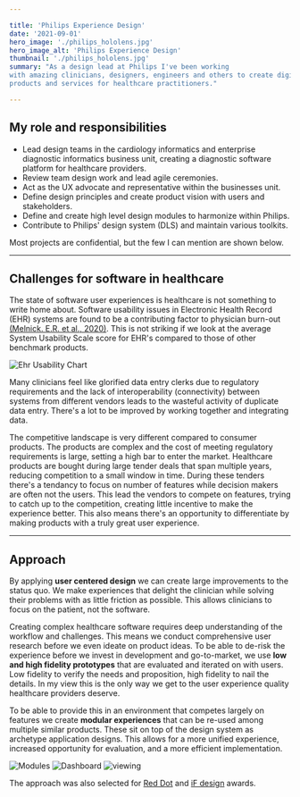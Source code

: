 ```yaml
---

title: 'Philips Experience Design' 
date: '2021-09-01' 
hero_image: './philips_hololens.jpg' 
hero_image_alt: 'Philips Experience Design' 
thumbnail: './philips_hololens.jpg' 
summary: "As a design lead at Philips I've been working
with amazing clinicians, designers, engineers and others to create digital
products and services for healthcare practitioners."

---
```


## My role and responsibilities

- Lead design teams in the cardiology informatics and enterprise diagnostic
  informatics business unit, creating a diagnostic software platform for
  healthcare providers.
- Review team design work and lead agile ceremonies.
- Act as the UX advocate and representative within the businesses unit.
- Define design principles and create product vision with users and
  stakeholders.
- Define and create high level design modules to harmonize within Philips.
- Contribute to Philips' design system (DLS) and maintain various toolkits.

Most projects are confidential, but the few I can mention are shown below.

---

## Challenges for software in healthcare

The state of software user experiences is healthcare is not something to write
home about. Software usability issues in Electronic Health Record (EHR) systems
are found to be a contributing factor to physician burn-out
[(Melnick. E.R. et al., 2020)](https://doi.org/10.1016/j.mayocp.2019.09.024).
This is not striking if we look at the average System Usability Scale score for
EHR's compared to those of other benchmark products.

![Ehr Usability Chart](./ehr-usability.jpg)

Many clinicians feel like glorified data entry clerks due to regulatory
requirements and the lack of interoperability (connectivity) between systems
from different vendors leads to the wasteful activity of duplicate data entry.
There's a lot to be improved by working together and integrating data.

The competitive landscape is very different compared to consumer products. The
products are complex and the cost of meeting regulatory requirements is large,
setting a high bar to enter the market. Healthcare products are bought during
large tender deals that span multiple years, reducing competition to a small
window in time. During these tenders there's a tendancy to focus on number of
features while decision makers are often not the users. This lead the vendors to
compete on features, trying to catch up to the competition, creating little
incentive to make the experience better. This also means there's an opportunity
to differentiate by making products with a truly great user experience.

---

## Approach

By applying **user centered design** we can create large improvements to the
status quo. We make experiences that delight the clinician while solving their
problems with as little friction as possible. This allows clinicians to focus on
the patient, not the software.

Creating complex healthcare software requires deep understanding of the workflow
and challenges. This means we conduct comprehensive user research before we even
ideate on product ideas. To be able to de-risk the experience before we invest
in development and go-to-market, we use **low and high fidelity prototypes**
that are evaluated and iterated on with users. Low fidelity to verify the needs
and proposition, high fidelity to nail the details. In my view this is the only
way we get to the user experience quality healthcare providers deserve.

To be able to provide this in an environment that competes largely on features
we create **modular experiences** that can be re-used among multiple similar
products. These sit on top of the design system as archetype application
designs. This allows for a more unified experience, increased opportunity for
evaluation, and a more efficient implementation.

<img src='./modules.png' alt='Modules' style='max-width:60rem' />

<img src='./dashboard.jpg' alt='Dashboard' style='max-width:60rem' />

<img src='./viewing.jpg' alt='viewing' style='max-width:60rem' />

The approach was also selected for
[Red Dot](https://www.red-dot.org/project/modular-healthcare-informatics-user-interface-system-49274)
and
[iF design](https://ifdesign.com/en/winner-ranking/project/modular-design-approach/273175)
awards.
